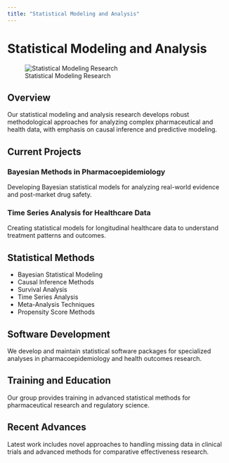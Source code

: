 ```yaml
---
title: "Statistical Modeling and Analysis"
---
```


# Statistical Modeling and Analysis

![Statistical Modeling Research](images/statistical-modeling-research.svg){.img-fluid}

## Overview

Our statistical modeling and analysis research develops robust methodological approaches for analyzing complex pharmaceutical and health data, with emphasis on causal inference and predictive modeling.

## Current Projects

### Bayesian Methods in Pharmacoepidemiology
Developing Bayesian statistical models for analyzing real-world evidence and post-market drug safety.

### Time Series Analysis for Healthcare Data
Creating statistical models for longitudinal healthcare data to understand treatment patterns and outcomes.

## Statistical Methods

- Bayesian Statistical Modeling
- Causal Inference Methods
- Survival Analysis
- Time Series Analysis
- Meta-Analysis Techniques
- Propensity Score Methods

## Software Development

We develop and maintain statistical software packages for specialized analyses in pharmacoepidemiology and health outcomes research.

## Training and Education

Our group provides training in advanced statistical methods for pharmaceutical research and regulatory science.

## Recent Advances

Latest work includes novel approaches to handling missing data in clinical trials and advanced methods for comparative effectiveness research.